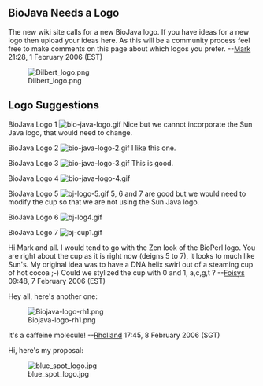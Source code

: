 == BioJava Needs a Logo ==

The new wiki site calls for a new BioJava logo. If you have ideas for a new logo then upload your ideas here. As this will be a community process feel free to make comments on this page about which logos you prefer.
--[[User:Mark|Mark]] 21:28, 1 February 2006 (EST)


[[Image:Dilbert_logo.png]]

== Logo Suggestions ==
BioJava Logo 1 
[[Image:bio-java-logo.gif]]   Nice but we cannot incorporate the Sun Java logo, that would need to change.




BioJava Logo 2
[[Image:bio-java-logo-2.gif]]    I like this one.




BioJava Logo 3
[[Image:bio-java-logo-3.gif]]   This is good.




BioJava Logo 4
[[Image:bio-java-logo-4.gif]]




BioJava Logo 5
[[Image:bj-logo-5.gif]]    5, 6 and 7 are good but we would need to modify the cup so that we are not using the Sun Java logo.





BioJava Logo 6 
[[Image:bj-log4.gif]]




BioJava Logo 7 
[[Image:bj-cup1.gif]]


Hi Mark and all. I would tend to go with the Zen look of the BioPerl logo. You are right about the cup as it is right now (deigns 5 to 7), it looks to much like Sun's. My original idea was to have a DNA helix swirl out of a steaming cup of hot cocoa ;-) Could we stylized the cup with 0 and 1, a,c,g,t ? --[[User:Foisys|Foisys]] 09:48, 7 February 2006 (EST)


Hey all, here's another one:

[[Image:Biojava-logo-rh1.png]]

It's a caffeine molecule!
--[[User::Rholland|Rholland]] 17:45, 8 February 2006 (SGT)



Hi, here's my proposal:

[[Image:blue_spot_logo.jpg]]